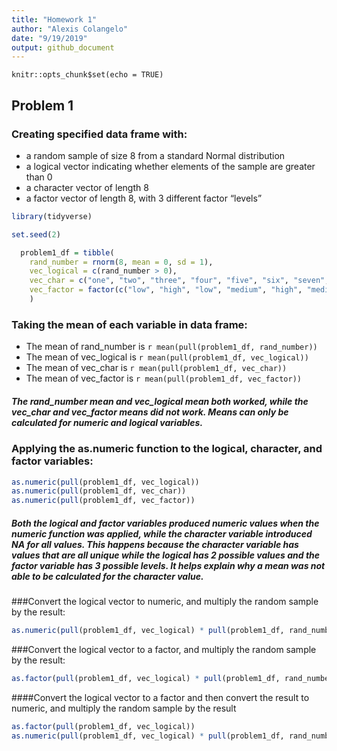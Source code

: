 ```yaml
---
title: "Homework 1"
author: "Alexis Colangelo"
date: "9/19/2019"
output: github_document
---
```


```r_setup
knitr::opts_chunk$set(echo = TRUE)
```

## Problem 1

### Creating specified data frame with:
* a random sample of size 8 from a standard Normal distribution
* a logical vector indicating whether elements of the sample are greater than 0
* a character vector of length 8
* a factor vector of length 8, with 3 different factor “levels”

```r
library(tidyverse)
```

```r
set.seed(2)

  problem1_df = tibble(
    rand_number = rnorm(8, mean = 0, sd = 1),
    vec_logical = c(rand_number > 0),
    vec_char = c("one", "two", "three", "four", "five", "six", "seven", "eight"),
    vec_factor = factor(c("low", "high", "low", "medium", "high", "medium", "high", "medium"))
    )
```
### Taking the mean of each variable in data frame:

* The mean of rand_number is `r mean(pull(problem1_df, rand_number))`
* The mean of vec_logical is `r mean(pull(problem1_df, vec_logical))`
* The mean of vec_char is `r mean(pull(problem1_df, vec_char))`
* The mean of vec_factor is `r mean(pull(problem1_df, vec_factor))`

##### The rand_number mean and vec_logical mean both worked, while the vec_char and vec_factor means did not work. Means can only be calculated for numeric and logical variables.

### Applying the as.numeric function to the logical, character, and factor variables: 
```r
as.numeric(pull(problem1_df, vec_logical))
as.numeric(pull(problem1_df, vec_char))
as.numeric(pull(problem1_df, vec_factor))
```
##### Both the logical and factor variables produced numeric values when the numeric function was applied, while the character variable introduced NA for all values. This happens because the character variable has values that are all unique while the logical has 2 possible values and the factor variable has 3 possible levels. It helps explain why a mean was not able to be calculated for the character value. 

###Convert the logical vector to numeric, and multiply the random sample by the result:
```r

as.numeric(pull(problem1_df, vec_logical) * pull(problem1_df, rand_number)) 

```
###Convert the logical vector to a factor, and multiply the random sample by the result:
```r

as.factor(pull(problem1_df, vec_logical) * pull(problem1_df, rand_number)) 

```
####Convert the logical vector to a factor and then convert the result to numeric, and multiply the random sample by the result
```r
as.factor(pull(problem1_df, vec_logical))
as.numeric(pull(problem1_df, vec_logical) * pull(problem1_df, rand_number))
```






